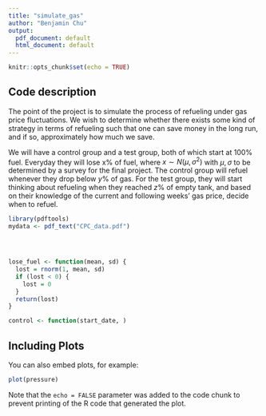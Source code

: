 ---
title: "simulate_gas"
author: "Benjamin Chu"
output:
  pdf_document: default
  html_document: default
---

```{r setup, include=FALSE}
knitr::opts_chunk$set(echo = TRUE)
```

## Code description

The point of the project is to simulate the process of refueling under gas price fluctuations. We wish to determine whether there exists some kind of strategy in terms of refueling such that one can save money in the long run, and if so, approximately how much we save.

We will have a control group and a test group, both of which start at 100% fuel. Everyday they will lose x% of fuel, where $x \sim N(\mu, \sigma^2)$ with $\mu, \sigma$ to be determined by a survey for the final project. The control group will refuel whenever they drop below $y$% of gas. For the test group, they will start thinking about refueling when they reached $z$% of empty tank, and based on their knowledge of the current and following weeks' gas price, decide when to refuel.

```{r}
library(pdftools)
mydata <- pdf_text("CPC_data.pdf")




lose_fuel <- function(mean, sd) {
  lost = rnorm(1, mean, sd)
  if (lost < 0) {
    lost = 0
  }
  return(lost)
}

control <- function(start_date, )
```


## Including Plots

You can also embed plots, for example:

```{r pressure, echo=FALSE}
plot(pressure)
```

Note that the `echo = FALSE` parameter was added to the code chunk to prevent printing of the R code that generated the plot.
